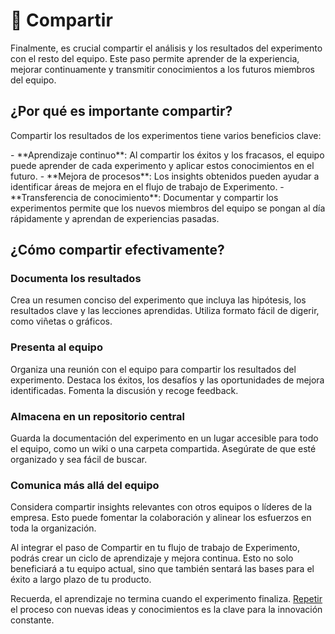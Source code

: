 
# 💬 Compartir

Finalmente, es crucial compartir el análisis y los resultados del experimento con el resto del equipo. Este paso permite aprender de la experiencia, mejorar continuamente y transmitir conocimientos a los futuros miembros del equipo.

## ¿Por qué es importante compartir?

Compartir los resultados de los experimentos tiene varios beneficios clave:

<Callout>
- **Aprendizaje continuo**: Al compartir los éxitos y los fracasos, el equipo puede aprender de cada experimento y aplicar estos conocimientos en el futuro.
- **Mejora de procesos**: Los insights obtenidos pueden ayudar a identificar áreas de mejora en el flujo de trabajo de Experimento.
- **Transferencia de conocimiento**: Documentar y compartir los experimentos permite que los nuevos miembros del equipo se pongan al día rápidamente y aprendan de experiencias pasadas.
</Callout>

## ¿Cómo compartir efectivamente?

<Steps>

### Documenta los resultados

Crea un resumen conciso del experimento que incluya las hipótesis, los resultados clave y las lecciones aprendidas. Utiliza formato fácil de digerir, como viñetas o gráficos.

### Presenta al equipo

Organiza una reunión con el equipo para compartir los resultados del experimento. Destaca los éxitos, los desafíos y las oportunidades de mejora identificadas. Fomenta la discusión y recoge feedback.

### Almacena en un repositorio central

Guarda la documentación del experimento en un lugar accesible para todo el equipo, como un wiki o una carpeta compartida. Asegúrate de que esté organizado y sea fácil de buscar.

### Comunica más allá del equipo

Considera compartir insights relevantes con otros equipos o líderes de la empresa. Esto puede fomentar la colaboración y alinear los esfuerzos en toda la organización.

</Steps>

Al integrar el paso de Compartir en tu flujo de trabajo de Experimento, podrás crear un ciclo de aprendizaje y mejora continua. Esto no solo beneficiará a tu equipo actual, sino que también sentará las bases para el éxito a largo plazo de tu producto. 

Recuerda, el aprendizaje no termina cuando el experimento finaliza. [Repetir](/flujo-de-trabajo/repetir) el proceso con nuevas ideas y conocimientos es la clave para la innovación constante.